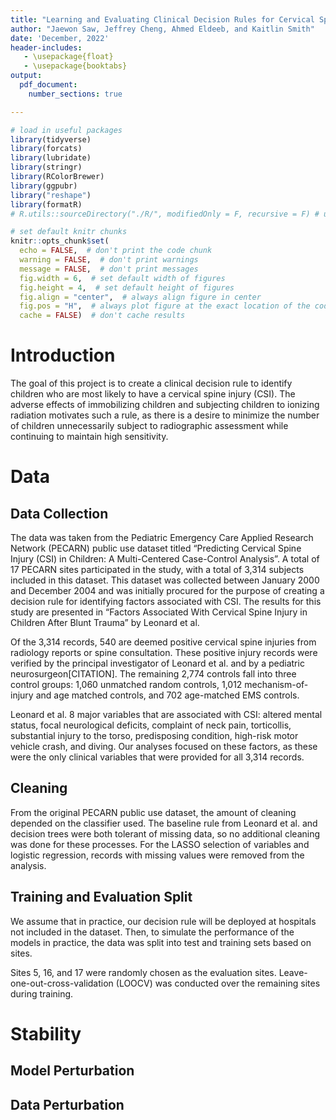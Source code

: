 ```yaml
---
title: "Learning and Evaluating Clinical Decision Rules for Cervical Spine Injury"
author: "Jaewon Saw, Jeffrey Cheng, Ahmed Eldeeb, and Kaitlin Smith"
date: 'December, 2022'
header-includes:
   - \usepackage{float}
   - \usepackage{booktabs}
output: 
  pdf_document:
    number_sections: true

---
```


```r
# load in useful packages
library(tidyverse)
library(forcats)
library(lubridate)
library(stringr)
library(RColorBrewer)
library(ggpubr)
library("reshape")
library(formatR)
# R.utils::sourceDirectory("./R/", modifiedOnly = F, recursive = F) # useful functions

# set default knitr chunks
knitr::opts_chunk$set(
  echo = FALSE,  # don't print the code chunk
  warning = FALSE,  # don't print warnings
  message = FALSE,  # don't print messages
  fig.width = 6,  # set default width of figures
  fig.height = 4,  # set default height of figures
  fig.align = "center",  # always align figure in center
  fig.pos = "H",  # always plot figure at the exact location of the code chunk
  cache = FALSE)  # don't cache results
```

# Introduction

The goal of this project is to create a clinical decision rule to identify 
children who are most likely to have a cervical spine injury (CSI). The adverse 
effects of immobilizing children and subjecting children to ionizing radiation 
motivates such a rule, as there is a desire to minimize the number of children 
unnecessarily subject to radiographic assessment while continuing to maintain 
high sensitivity.

# Data

## Data Collection
The data was taken from the Pediatric Emergency Care Applied Research Network 
(PECARN) public use dataset titled "Predicting Cervical Spine Injury (CSI) in 
Children: A Multi-Centered Case-Control Analysis". A total of 17 PECARN sites 
participated in the study, with a total of 3,314 subjects included in this 
dataset. This dataset was collected between January 2000 and December 2004 and 
was initially procured for the purpose of creating a decision rule for 
identifying factors associated with CSI. The results for this study are 
presented in "Factors Associated With Cervical Spine Injury in Children After
Blunt Trauma" by Leonard et al.

Of the 3,314 records, 540 are deemed positive cervical spine injuries from 
radiology reports or spine consultation. These positive injury records were 
verified by the principal investigator of Leonard et al. and by a pediatric 
neurosurgeon[CITATION]. The remaining 2,774 controls fall into three control 
groups: 1,060 unmatched random controls, 1,012 mechanism-of-injury and age 
matched controls, and 702 age-matched EMS controls. 

Leonard et al. 8 major variables that are associated with CSI: altered mental 
status, focal neurological deficits, complaint of neck pain, torticollis,
substantial injury to the torso, predisposing condition, high-risk motor vehicle
crash, and diving. Our analyses focused on these factors, as these were the only 
clinical variables that were provided for all 3,314 records.

## Cleaning
From the original PECARN public use dataset, the amount of cleaning depended on 
the classifier used. The baseline rule from Leonard et al. and decision trees 
were both tolerant of missing data, so no additional cleaning was done for these 
processes. For the LASSO selection of variables and logistic regression, records 
with missing values were removed from the analysis. 

## Training and Evaluation Split
We assume that in practice, our decision rule will be deployed at hospitals not 
included in the dataset. Then, to simulate the performance of the models in 
practice, the data was split into test and training sets based on sites. 

Sites 5, 16, and 17 were randomly chosen as the evaluation sites. 
Leave-one-out-cross-validation (LOOCV) was conducted over the remaining sites 
during training. 

# Stability

## Model Perturbation

## Data Perturbation





